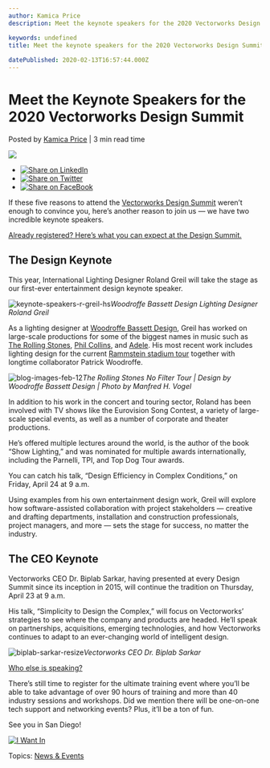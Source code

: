 ```yaml
---
author: Kamica Price
description: Meet the keynote speakers for the 2020 Vectorworks Design Summit.

keywords: undefined
title: Meet the keynote speakers for the 2020 Vectorworks Design Summit.
 
datePublished: 2020-02-13T16:57:44.000Z
---
```

  

# Meet the Keynote Speakers for the 2020 Vectorworks Design Summit

 Posted by [Kamica Price](https://blog.vectorworks.net/author/kamica-price) | 3 min read time 

![](https://blog.vectorworks.net/hubfs/Blog%20Images/20200212_Design%20Summit%20Keynote%20Announcement/blog-images-feb-12.jpg) 

* [![Share on LinkedIn](https://2659751.fs1.hubspotusercontent-na1.net/hubfs/2659751/michaelDemo/share-LI.png)](http://www.linkedin.com/shareArticle?mini=true&url=https%3A%2F%2Fblog.vectorworks.net%2Fmeet-the-keynote-speakers-for-the-2020-vectorworks-design-summit)
* [![Share on Twitter](https://2659751.fs1.hubspotusercontent-na1.net/hubfs/2659751/michaelDemo/share-TW.png)](https://www.twitter.com/share?text=Meet%20the%20Keynote%20Speakers%20for%20the%202020%20Vectorworks%20Design%20Summit&url=https%3A%2F%2Fblog.vectorworks.net%2Fmeet-the-keynote-speakers-for-the-2020-vectorworks-design-summit&via=PMGTweets)
* [![Share on FaceBook](https://2659751.fs1.hubspotusercontent-na1.net/hubfs/2659751/michaelDemo/share-FB.png)](https://www.facebook.com/sharer/sharer.php?u=https%3A%2F%2Fblog.vectorworks.net%2Fmeet-the-keynote-speakers-for-the-2020-vectorworks-design-summit)

If these five reasons to attend the [Vectorworks Design Summit](https://www.vectorworks.net/design-summit?utm%5Fcampaign=blog&utm%5Fmedium=planetvectorworks&utm%5Fsource=intext&utm%5Fcontent=021320entkeynote) weren’t enough to convince you, here’s another reason to join us — we have two incredible keynote speakers.

[Already registered? Here’s what you can expect at the Design Summit.](/heres-what-you-missed-at-the-2018-vectorworks-design-summit?utm%5Fcampaign=blog&utm%5Fmedium=planetvectorworks&utm%5Fsource=callout&utm%5Fcontent=021320entkeynote)

## The Design Keynote

This year, International Lighting Designer Roland Greil will take the stage as our first-ever entertainment design keynote speaker.

![keynote-speakers-r-greil-hs](https://blog.vectorworks.net/hs-fs/hubfs/Blog%20Images/20200212_Design%20Summit%20Keynote%20Announcement/keynote-speakers-r-greil-hs.jpg?width=300&name=keynote-speakers-r-greil-hs.jpg)_Woodroffe Bassett Design Lighting Designer Roland Greil_

As a lighting designer at [Woodroffe Bassett Design](https://www.woodroffebassett.com/), Greil has worked on large-scale productions for some of the biggest names in music such as [The Rolling Stones](https://rollingstones.com/), [Phil Collins](http://www.philcollins.com/), and [Adele](http://adele.com/home/). His most recent work includes lighting design for the current [Rammstein stadium tour](https://www.rammstein.de/de/) together with longtime collaborator Patrick Woodroffe.

![blog-images-feb-12](https://blog.vectorworks.net/hs-fs/hubfs/Blog%20Images/20200212_Design%20Summit%20Keynote%20Announcement/blog-images-feb-12.jpg?width=480&name=blog-images-feb-12.jpg)_The Rolling Stones No Filter Tour | Design by Woodroffe Bassett Design | Photo by Manfred H. Vogel_

In addition to his work in the concert and touring sector, Roland has been involved with TV shows like the Eurovision Song Contest, a variety of large-scale special events, as well as a number of corporate and theater productions.

He’s offered multiple lectures around the world, is the author of the book “Show Lighting,” and was nominated for multiple awards internationally, including the Parnelli, TPI, and Top Dog Tour awards.

You can catch his talk, “Design Efficiency in Complex Conditions,” on Friday, April 24 at 9 a.m.

Using examples from his own entertainment design work, Greil will explore how software-assisted collaboration with project stakeholders — creative and drafting departments, installation and construction professionals, project managers, and more — sets the stage for success, no matter the industry.

## The CEO Keynote

Vectorworks CEO Dr. Biplab Sarkar, having presented at every Design Summit since its inception in 2015, will continue the tradition on Thursday, April 23 at 9 a.m.

His talk, “Simplicity to Design the Complex,” will focus on Vectorworks’ strategies to see where the company and products are headed. He’ll speak on partnerships, acquisitions, emerging technologies, and how Vectorworks continues to adapt to an ever-changing world of intelligent design. 

![biplab-sarkar-resize](https://blog.vectorworks.net/hs-fs/hubfs/Blog%20Images/20200213_Design%20Summit%20Keynote%20Announcement/biplab-sarkar-resize.jpg?width=300&name=biplab-sarkar-resize.jpg)_Vectorworks CEO Dr. Biplab Sarkar_

[Who else is speaking?](https://www.vectorworks.net/design-summit/speakers?utm%5Fcampaign=blog&utm%5Fmedium=planetvectorworks&utm%5Fsource=callout&utm%5Fcontent=021320entkeynote)

There’s still time to register for the ultimate training event where you’ll be able to take advantage of over 90 hours of training and more than 40 industry sessions and workshops. Did we mention there will be one-on-one tech support and networking events? Plus, it’ll be a ton of fun.

See you in San Diego!

[![I Want In](https://no-cache.hubspot.com/cta/default/3018241/4a19af40-4101-443f-b8ee-87640e0f36b2.png)](https://cta-redirect.hubspot.com/cta/redirect/3018241/4a19af40-4101-443f-b8ee-87640e0f36b2) 

 Topics: [News & Events](https://blog.vectorworks.net/topic/news-events) 

  